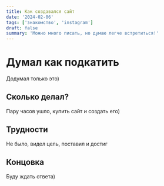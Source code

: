 ```yaml
---
title: Как создавался сайт
date: '2024-02-06'
tags: ['знакомство', 'instagram']
draft: false
summary: 'Можно много писать, но думаю легче встретиться!'
---
```


# Думал как подкатить

Додумал только это)

## Сколько делал?

Пару часов ушло, купить сайт и создать его)

## Трудности

Не было, видел цель, поставил и достиг

## Концовка

Буду ждать ответа)
